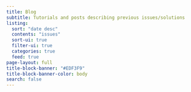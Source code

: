 ```yaml
---
title: Blog
subtitle: Tutorials and posts describing previous issues/solutions
listing:
  sort: "date desc"
  contents: "issues"
  sort-ui: true
  filter-ui: true
  categories: true
  feed: true
page-layout: full
title-block-banner: "#EDF3F9"
title-block-banner-color: body
search: false
---
```


